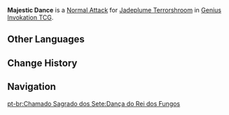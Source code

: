 {{Genius Invokation TCG Skill Infobox
|image      = Majestic Dance Character Card Skill.png
|type       = Normal Attack
|character  = Jadeplume Terrorshroom
|element    = Dendro
|matching   = 1
|unaligned  = 2
|effect     = Deals 2 {{Color|Physical DMG}}.
|order      = 1
}}
'''Majestic Dance''' is a [[Character Card Normal Attack|Normal Attack]] for [[Jadeplume Terrorshroom (Character Card)|Jadeplume Terrorshroom]] in [[Genius Invokation TCG]].

==Other Languages==
{{Other Languages
|en      = Majestic Dance
|zhs     = 菌王舞步
|zhs_rm  = Jūnwáng Wǔbù
|zht     = 菌王舞步
|zht_rm  = Jùnwáng Wǔbù
|zh_tl   = Fungus King's Dance Steps
|ja      = キノコン王のステップ
|ja_rm   = Kinokon Ou no Suteppu
|ja_tl   = {{Lex|Fungus|ja}} King's Step
|ko      = 균왕의 춤
|ko_rm   = Gyunwang-ui Chum
|ko_tl   = Dance of Fungus King
|es      = Danza del rey fúngico
|es_tl   = Dance of the Fungus King
|fr      = Danse majestueuse
|fr_tl   = Majestic Dance
|ru      = Танец плесенников
|ru_tl   = Fungi Dance
|th      = Majestic Dance
|vi      = Vũ Điệu Vĩ Đại
|vi_tl   = 
|de      = Pilzkönig-Tanz
|de_tl   = Mushroom King Dance
|id      = Majestic Dance
|pt      = Dança do Rei dos Fungos
|pt_tl   = 
|tr      = Görkemli Dans
|tr_tl   = 
|it      = Danza del Re dei funghi
|it_tl   = Dance of the King of Mushrooms
}}

==Change History==
{{Change History|3.3}}

==Navigation==
{{Genius Invokation TCG Skill Navbox|Jadeplume Terrorshroom}}
[[pt-br:Chamado Sagrado dos Sete:Dança do Rei dos Fungos]]